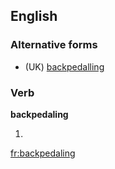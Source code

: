 ==English==

===Alternative forms===
* (UK) [[backpedalling]]

===Verb===
'''backpedaling'''

# {{context|US}} {{present participle of|backpedal}}

[[fr:backpedaling]]